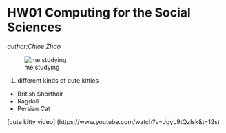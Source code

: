 # HW01 Computing for the Social Sciences 

*author:Chloe Zhao* 
  

![me studying](kitty.jpg)

1. different kinds of cute kitties 
+ British Shorthair 
+ Ragdoll
+ Persian Cat


[cute kitty video] (https://www.youtube.com/watch?v=JgyL9tQzIsk&t=12s)